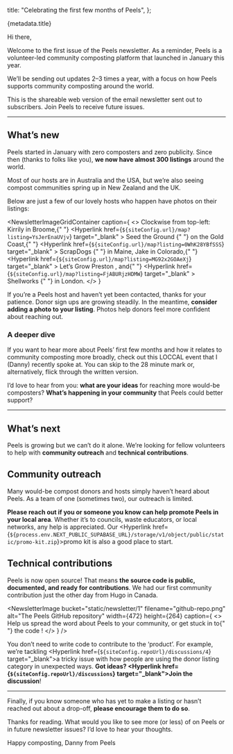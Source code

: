 
  title: "Celebrating the first few months of Peels",
};

<NewsletterTitle>{metadata.title}</NewsletterTitle>
<NewsletterMetadata
  from="Danny at Peels"
  date="2025-06-03"
  replyTo="ZGFubnlAcGVlbHMuYXBw"
/>

<NewsletterBody>
Hi there,

Welcome to the first issue of the Peels newsletter. As a reminder, <Hyperlink href={siteConfig.url}>Peels</Hyperlink> is a volunteer-led community
composting platform that launched in January this year.

We’ll be sending out updates 2–3 times a year, with a focus on how Peels supports community composting around the world.

<NewsletterAside title="About this email">
  This is the shareable web version of the email newsletter sent out to
  subscribers. <Hyperlink href={siteConfig.url}>Join Peels</Hyperlink> to
  receive future issues.
</NewsletterAside>

---

## What’s new

Peels started in January with zero composters and zero publicity. Since then (thanks to folks like you), **we now have almost 300 listings** around the world.

<NewsletterImage
  bucket="static/newsletter/1"
  filename="peels-map.jpg"
  alt="A map showing all the Peels host pins around the world"
  width={944}
  height={232}
  caption="A world map of Peels hosts, including far-flung places like Portugal, Hawaii, Alaska, Peru, Hungary, and Argentina."
/>

Most of our hosts are in Australia and the USA, but we’re also seeing
compost communities spring up in New Zealand and the UK.

Below are just a few of our lovely hosts who happen have photos on their listings:

<NewsletterImageGridContainer
  caption={
    <>
      Clockwise from top-left: Kirrily in Broome,{" "}
      <Hyperlink
        href={`${siteConfig.url}/map?listing=YsJerEnaUVjv`}
        target="_blank"
      >
        Seed the Ground
      </Hyperlink>{" "}
      on the Gold Coast,{" "}
      <Hyperlink
        href={`${siteConfig.url}/map?listing=0WhK28YBfSSS`}
        target="_blank"
      >
        ScrapDogs
      </Hyperlink>{" "}
      in Maine, Jake in Colorado,{" "}
      <Hyperlink
        href={`${siteConfig.url}/map?listing=MG92x2GOAeXj`}
        target="_blank"
      >
        Let’s Grow Preston
      </Hyperlink>
      , and{" "}
      <Hyperlink
        href={`${siteConfig.url}/map?listing=FjABURjzHDMW`}
        target="_blank"
      >
        Shellworks
      </Hyperlink>{" "}
      in London.
    </>
  }
>
  <NewsletterImage
    bucket="static/newsletter/1"
    filename="kirrily.jpg"
    alt="A woman holding a pumpkin in her garden"
    width={944}
    height={148}
  />
  <NewsletterImage
    bucket="static/newsletter/1"
    filename="seed-the-ground.jpg"
    alt="Two women in front of a compost collection point"
    width={944}
    height={148}
  />
  <NewsletterImage
    bucket="static/newsletter/1"
    filename="shellworks.jpg"
    alt="A light-industrial building with 'Shellworks' signage"
    width={944}
    height={148}
  />
  <NewsletterImage
    bucket="static/newsletter/1"
    filename="scrapdogs.jpg"
    alt="A woman at a compost information stall"
    width={944}
    height={148}
  />
  <NewsletterImage
    bucket="static/newsletter/1"
    filename="lets-grow-preston.jpg"
    alt="Two people happily turning a compost pile"
    width={944}
    height={148}
  />
  <NewsletterImage
    bucket="static/newsletter/1"
    filename="jake.jpg"
    alt="A thriving vegetable garden with compost bays at the back"
    width={944}
    height={148}
  />
</NewsletterImageGridContainer>

If you’re a Peels host and haven’t yet been contacted, thanks for your patience. Donor sign ups are growing steadily. In the meantime, **consider adding a photo to your listing**. Photos help donors feel more confident about reaching out.

### A deeper dive

If you want to hear more about Peels’ first few months and how it relates to community composting more broadly, check out <Hyperlink href="https://loccal.org/2025/05/06/the-loccal-loop-icaw-edition-may-2025-newsletter/" target="_blank">
this LOCCAL event</Hyperlink> that I (Danny) recently spoke at. You can skip to the 28 minute mark or, alternatively, flick through <Hyperlink href="https://loccal.org/2025/05/21/putting-community-composting-on-the-map-with-peels/" target="_blank">the written version</Hyperlink>.

I’d love to hear from you: **what are your ideas** for reaching more would-be composters? **What’s happening in your community** that Peels could better support?

---

## What’s next

Peels is growing but we can’t do it alone. We’re looking for fellow volunteers to help with **community outreach** and **technical contributions**.

## Community outreach

Many would-be compost donors and hosts simply haven’t heard about Peels. As a team of one (sometimes two), our outreach is limited.

**Please <EncodedEmailHyperlink address="ZGFubnlAcGVlbHMuYXBw">reach out</EncodedEmailHyperlink> if you or someone you know can help promote Peels in your local area**. Whether it’s to councils, waste educators, or local networks, any help is appreciated. Our <Hyperlink href={`${process.env.NEXT_PUBLIC_SUPABASE_URL}/storage/v1/object/public/static/promo-kit.zip`}>promo kit</Hyperlink> is also a good place to start.

## Technical contributions

Peels is now open source! That means **the <Hyperlink href={siteConfig.repoUrl} target="_blank">source code is public</Hyperlink>, documented, and ready for contributions**. We had our first community contribution just the other day from Hugo in Canada.

<NewsletterImage
  bucket="static/newsletter/1"
  filename="github-repo.png"
  alt="The Peels GitHub repository"
  width={472}
  height={264}
  caption={
    <>
      Help us spread the word about Peels to your community, or get stuck in to{" "}
      <Hyperlink href={siteConfig.repoUrl} target="_blank">
        the code
      </Hyperlink>
      !
    </>
  }
/>

You don’t need to write code to contribute to the ‘product’. For example, we’re tackling <Hyperlink href={`${siteConfig.repoUrl}/discussions/4`} target="\_blank">a tricky issue</Hyperlink> with how people are using the donor listing category in unexpected ways. **Got ideas? <Hyperlink href={`${siteConfig.repoUrl}/discussions`} target="\_blank">Join the discussion</Hyperlink>**!

---

Finally, if you know someone who has yet to make a listing or hasn’t reached out about a drop-off, **please encourage them to do so**.

Thanks for reading. What would you like to see more (or less) of on Peels or in future newsletter issues? I’d love to hear your thoughts.

Happy composting,
Danny from Peels

</NewsletterBody>
